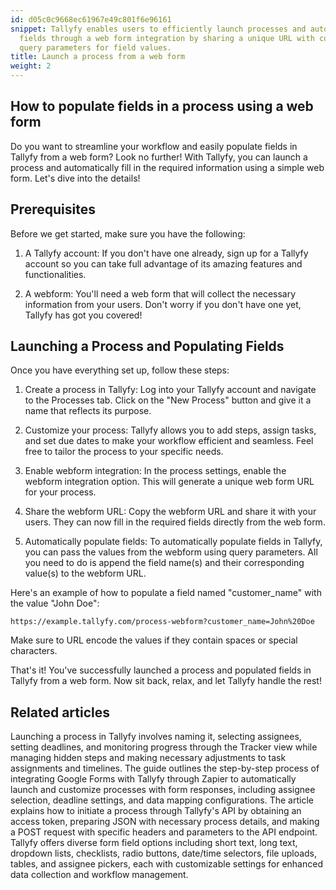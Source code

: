 ```yaml
---
id: d05c0c9668ec61967e49c801f6e96161
snippet: Tallyfy enables users to efficiently launch processes and automatically populate
  fields through a web form integration by sharing a unique URL with customizable
  query parameters for field values.
title: Launch a process from a web form
weight: 2
---
```


## How to populate fields in a process using a web form

Do you want to streamline your workflow and easily populate fields in Tallyfy from a web form? Look no further! With Tallyfy, you can launch a process and automatically fill in the required information using a simple web form. Let's dive into the details!

## Prerequisites

Before we get started, make sure you have the following:

1. A Tallyfy account: If you don't have one already, sign up for a Tallyfy account so you can take full advantage of its amazing features and functionalities.

2. A webform: You'll need a web form that will collect the necessary information from your users. Don't worry if you don't have one yet, Tallyfy has got you covered!

## Launching a Process and Populating Fields

Once you have everything set up, follow these steps:

1. Create a process in Tallyfy: Log into your Tallyfy account and navigate to the Processes tab. Click on the "New Process" button and give it a name that reflects its purpose.

2. Customize your process: Tallyfy allows you to add steps, assign tasks, and set due dates to make your workflow efficient and seamless. Feel free to tailor the process to your specific needs.

3. Enable webform integration: In the process settings, enable the webform integration option. This will generate a unique web form URL for your process.

4. Share the webform URL: Copy the webform URL and share it with your users. They can now fill in the required fields directly from the web form.

5. Automatically populate fields: To automatically populate fields in Tallyfy, you can pass the values from the webform using query parameters. All you need to do is append the field name(s) and their corresponding value(s) to the webform URL.

Here's an example of how to populate a field named "customer_name" with the value "John Doe":

```
https://example.tallyfy.com/process-webform?customer_name=John%20Doe
```

Make sure to URL encode the values if they contain spaces or special characters.

That's it! You've successfully launched a process and populated fields in Tallyfy from a web form. Now sit back, relax, and let Tallyfy handle the rest!


## Related articles
<CardGrid>
<LinkTitleCard header="<b>Launching > Launch manually</b>" href="/products/pro/launching/how-can-i-launch-a-process-in-tallyfy/" > Launching a process in Tallyfy involves naming it, selecting assignees, setting deadlines, and monitoring progress through the Tracker view while managing hidden steps and making necessary adjustments to task assignments and timelines. </LinkTitleCard>
<LinkTitleCard header="<b>Zapier > Action to 'Launch Process'</b>" href="/products/pro/integrations/middleware/zapier/how-to-customize-your-tallyfy-zap-for-launch-process/" > The guide outlines the step-by-step process of integrating Google Forms with Tallyfy through Zapier to automatically launch and customize processes with form responses, including assignee selection, deadline settings, and data mapping configurations. </LinkTitleCard>
<LinkTitleCard header="<b>Open Api > Launch a process using Tallyfy API</b>" href="/products/pro/integrations/open-api/how-to-start-a-process-using-tallyfy-api/" > The article explains how to initiate a process through Tallyfy's API by obtaining an access token, preparing JSON with necessary process details, and making a POST request with specific headers and parameters to the API endpoint. </LinkTitleCard>
<LinkTitleCard header="<b>Tasks > Types of form fields</b>" href="/products/pro/tracking-and-tasks/tasks/what-are-form-fields-in-tallyfy/" > Tallyfy offers diverse form field options including short text, long text, dropdown lists, checklists, radio buttons, date/time selectors, file uploads, tables, and assignee pickers, each with customizable settings for enhanced data collection and workflow management. </LinkTitleCard>
</CardGrid>
